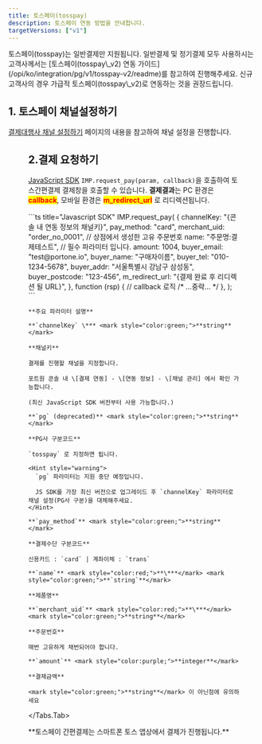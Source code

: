 ```yaml
---
title: 토스페이(tosspay)
description: 토스페이 연동 방법을 안내합니다.
targetVersions: ["v1"]
---
```



<Hint style="info">
  토스페이(tosspay)는 일반결제만 지원됩니다. 일반결제 및 정기결제 모두 사용하시는 고객사께서는 [토스페이(tosspay\_v2) 연동 가이드](/opi/ko/integration/pg/v1/tosspay-v2/readme)를 참고하여 진행해주세요.
  신규 고객사의 경우 가급적 토스페이(tosspay\_v2)로 연동하는 것을 권장드립니다.
</Hint>

## 1. 토스페이 채널설정하기

[결제대행사 채널 설정하기](/opi/ko/integration/ready/readme#3-결제대행사-채널-설정하기) 페이지의 내용을 참고하여 채널 설정을 진행합니다.

<Figure src="/gitbook-assets/ko/screenshot 2022-06-05 1.29.25.png" />

## 2.결제 요청하기

[JavaScript SDK](/sdk/ko/v1-sdk/javascript-sdk-old/readme) `IMP.request_pay(param, callback)`을 호출하여
토스간편결제 결제창을 호출할 수 있습니다.
**결제결과**는 PC 환경은 <mark style="color:red;">**callback**</mark>,
모바일 환경은 <mark style="color:red;">**m\_redirect\_url**</mark> 로 리디렉션됩니다.

<Tabs>
  <Tabs.Tab title="일반결제창 요청">
    ```ts title="Javascript SDK"
    IMP.request_pay(
      {
        channelKey: "{콘솔 내 연동 정보의 채널키}",
        pay_method: "card",
        merchant_uid: "order_no_0001", // 상점에서 생성한 고유 주문번호
        name: "주문명:결제테스트", // 필수 파라미터 입니다.
        amount: 1004,
        buyer_email: "test@portone.io",
        buyer_name: "구매자이름",
        buyer_tel: "010-1234-5678",
        buyer_addr: "서울특별시 강남구 삼성동",
        buyer_postcode: "123-456",
        m_redirect_url: "{결제 완료 후 리디렉션 될 URL}",
      },
      function (rsp) {
        // callback 로직
        /* ...중략... */
      },
    );
    ```

    **주요 파라미터 설명**

    **`channelKey` \*** <mark style="color:green;">**string**</mark>

    **채널키**

    결제를 진행할 채널을 지정합니다.

    포트원 콘솔 내 \[결제 연동] - \[연동 정보] - \[채널 관리] 에서 확인 가능합니다.

    (최신 JavaScript SDK 버전부터 사용 가능합니다.)

    **`pg` (deprecated)** <mark style="color:green;">**string**</mark>

    **PG사 구분코드**

    `tosspay` 로 지정하면 됩니다.

    <Hint style="warning">
      `pg` 파라미터는 지원 중단 예정입니다.

      JS SDK를 가장 최신 버전으로 업그레이드 후 `channelKey` 파라미터로 채널 설정(PG사 구분)을 대체해주세요.
    </Hint>

    **`pay_method`** <mark style="color:green;">**string**</mark>

    **결제수단 구분코드**

    신용카드 : `card` | 계좌이체 : `trans`

    **`name`** <mark style="color:red;">**\***</mark> <mark style="color:green;">**`string`**</mark>

    **제품명**

    **`merchant_uid`** <mark style="color:red;">**\***</mark> <mark style="color:green;">**string**</mark>

    **주문번호**

    매번 고유하게 채번되어야 합니다.

    **`amount`** <mark style="color:purple;">**integer**</mark>

    **결제금액**

    <mark style="color:green;">**string**</mark> 이 아닌점에 유의하세요
  </Tabs.Tab>
</Tabs>

<Hint style="info">
  **토스페이 간편결제는 스마트폰 토스 앱상에서 결제가 진행됩니다.**
</Hint>
